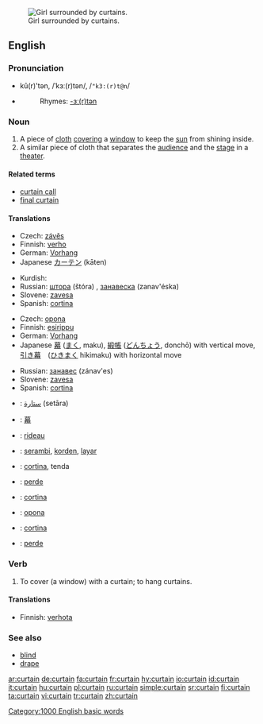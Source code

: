 [[Image:Jan Vermeer van Delft 003.jpg|thumb|Girl surrounded by curtains.]]
==English==

===Pronunciation===
*kû(r)'tən, /ˈkɜː(r)tən/, /<tt>"k3:(r)t@n</tt>/
*{{audio|en-us-curtain.ogg|Audio (US)}}
*:Rhymes: [[Rhymes:English:-ɜː(r)tən|-ɜː(r)tən]]

===Noun===
{{en-noun}}

# A piece of [[cloth]] [[cover]]ing a [[window]] to keep the [[sun]] from shining inside.
# A similar piece of cloth that separates the [[audience]] and the [[stage]] in a [[theater]].

====Related terms====
*[[curtain call]]
*[[final curtain]]

====Translations====
{{trans-top|piece of cloth covering a window}}
*Czech: [[závěs]] {{m}}
*Finnish: [[verho]]
*German: [[Vorhang]] {{m}}
*Japanese [[カーテン]] (kāten)
{{trans-mid}}
*Kurdish: {{KUchar|[[په‌رده‌]]}}
*Russian: [[штора]] (štóra) {{f}}, [[занавеска]] (zanav'éska) {{f}}
*Slovene: [[zavesa]] {{f}}
*Spanish: [[cortina]] {{f}}
{{trans-bottom}}

{{trans-top|piece of cloth in a theater}}
*Czech: [[opona]] {{f}}
*Finnish: [[esirippu]]
*German: [[Vorhang]] {{m}}
*Japanese [[幕]] ([[まく]], maku), [[緞帳]] ([[どんちょう]], donchō) with vertical move, [[引き幕]]　([[ひきまく]] hikimaku) with horizontal move
{{trans-mid}}
*Russian: [[занавес]] (zánav'es) {{m}}
*Slovene: [[zavesa]] {{f}}
*Spanish: [[cortina]] {{f}}
{{trans-bottom}}

{{checktrans}}
{{trans-top|translations to be checked}}
*{{ttbc|Arabic}}: [[ستارة]] (setāra) {{f}}
*{{ttbc|CJKV Characters}}: [[幕]]
*{{ttbc|French}}: [[rideau]] {{m}}
*{{ttbc|Indonesian}}: [[serambi]], [[korden]], [[layar]]
*{{ttbc|Italian}}: [[cortina]], tenda {{f}}
*{{ttbc|Kurdish}}: [[perde]] {{f}}
*{{ttbc|Portuguese}}: [[cortina]] {{f}}
*{{ttbc|Slovak}}: [[opona]] {{f}}
*{{ttbc|Spanish}}: [[cortina]] {{f}}
*{{ttbc|Turkish}}: [[perde]]
{{trans-bottom}}

===Verb===
{{en-verb}}

# To cover (a window) with a curtain; to hang curtains.

====Translations====
{{trans-top|to cover with a curtain}}
*Finnish: [[verhota]]
{{trans-bottom}}

===See also===
*[[blind]]
*[[drape]]

[[Category:1000 English basic words]]

[[ar:curtain]]
[[de:curtain]]
[[fa:curtain]]
[[fr:curtain]]
[[hy:curtain]]
[[io:curtain]]
[[id:curtain]]
[[it:curtain]]
[[hu:curtain]]
[[pl:curtain]]
[[ru:curtain]]
[[simple:curtain]]
[[sr:curtain]]
[[fi:curtain]]
[[ta:curtain]]
[[vi:curtain]]
[[tr:curtain]]
[[zh:curtain]]